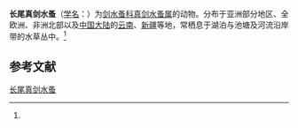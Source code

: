 {{Speciesbox
| name = 长尾真剑水蚤
| status = 
| status_system = 
| image = 
| genus = Eucyclops
| species = macrurus
| authority = (Sars, 1863)<ref name='id12568'>{{cite web| url =http://www.bioinfo.cn/db05/BjdwSpecies.php?action=view&id=12568| title =长尾真剑水蚤| work =《中国动物物种编目数据库》| publisher =中国科学院微生物研究所| author =中国科学院动物研究所| accessdate =2009-04-28| deadurl =yes| archiveurl =https://web.archive.org/web/20160305005108/http://www.bioinfo.cn/db05/BjdwSpecies.php?action=view&id=12568| archivedate =2016-03-05}}</ref>
}}

'''长尾真剑水蚤'''（[[学名|学名]]：{{lang|la|''Eucyclops macrurus''}}）为[[剑水蚤科|剑水蚤科]][[真剑水蚤属|真剑水蚤属]]的动物。分布于亚洲部分地区、全欧洲、非洲北部以及[[中国大陆|中国大陆]]的[[云南|云南]]、[[新疆|新疆]]等地，常栖息于湖泊与池塘及河流沿岸带的水草丛中。<ref name='id12568'/>

== 参考文献 ==
{{reflist}}

{{Wikispecies|Eucyclops macrurus}}
{{Taxonbar|from=Q6555485}}

[[Category:真剑水蚤属|长尾真剑水蚤]]


{{节肢动物小作品}}